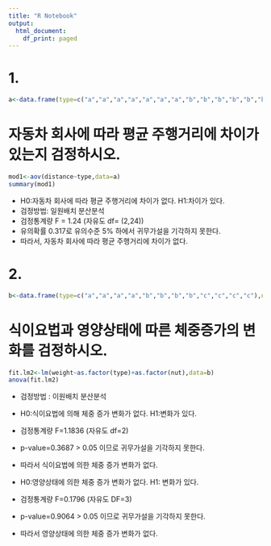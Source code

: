 ---
title: "R Notebook"
output:
  html_document:
    df_print: paged
---

# 1.
```{r}
a<-data.frame(type=c("a","a","a","a","a","a","a","b","b","b","b","b","b","b","c","c","c","c","c","c","c","d","d","d","d","d","d","d"),distance=c(10,6,8,12,10,9,8,5,6,10,10,10,5,9,11,7,6,7,9,7,10,12,10,12,6,9,8,12))
```

# 자동차 회사에 따라 평균 주행거리에 차이가 있는지 검정하시오.
```{r}
mod1<-aov(distance~type,data=a)
summary(mod1)
```
* H0:자동차 회사에 따라 평균 주행거리에 차이가 없다. H1:차이가 있다.
* 검정방법: 일원배치 분산분석
* 검정통계량 F = 1.24 (자유도 df= (2,24))
* 유의확률 0.317로 유의수준 5% 하에서 귀무가설을 기각하지 못한다.
* 따라서, 자동차 회사에 따라 평균 주행거리에 차이가 없다.

# 2.
```{r}
b<-data.frame(type=c("a","a","a","a","b","b","b","b","c","c","c","c"),nut=c(1,2,3,4,1,2,3,4,1,2,3,4),weight=c(60,44,80,46,56,75,64,77,67,85,60,86))
```

# 식이요법과 영양상태에 따른 체중증가의 변화를 검정하시오.
```{r}
fit.lm2<-lm(weight~as.factor(type)+as.factor(nut),data=b)
anova(fit.lm2)
```
* 검정방법 : 이원배치 분산분석

* H0:식이요법에 의해 체중 증가 변화가 없다. H1:변화가 있다.
* 검정통계량 F=1.1836 (자유도 df=2)
* p-value=0.3687 > 0.05 이므로 귀무가설을 기각하지 못한다.
* 따라서 식이요법에 의한 체중 증가 변화가 없다.

* H0:영양상태에 의한 체중 증가 변화가 없다. H1: 변화가 있다.
* 검정통계량 F=0.1796 (자유도 DF=3)
* p-value=0.9064 > 0.05 이므로 귀무가설을 기각하지 못한다.
* 따라서 영양상태에 의한 체중 증가 변화가 없다.
